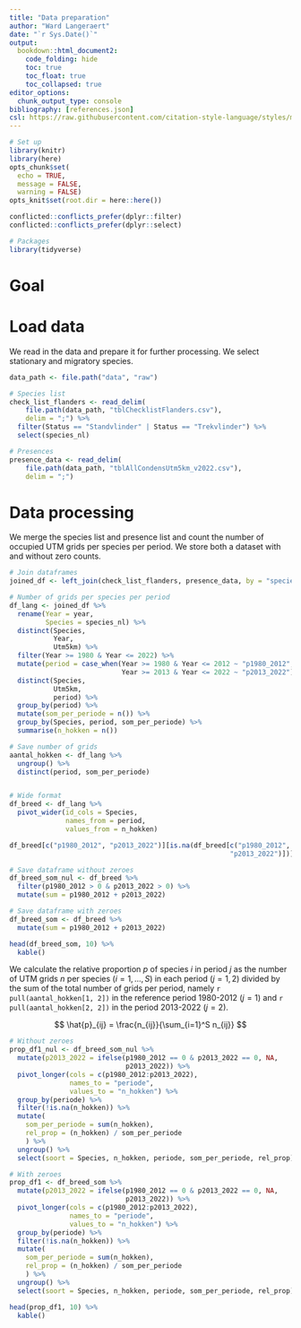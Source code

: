 ```yaml
---
title: "Data preparation"
author: "Ward Langeraert"
date: "`r Sys.Date()`"
output:
  bookdown::html_document2:
    code_folding: hide
    toc: true
    toc_float: true
    toc_collapsed: true
editor_options: 
  chunk_output_type: console
bibliography: [references.json]
csl: https://raw.githubusercontent.com/citation-style-language/styles/master/research-institute-for-nature-and-forest.csl
---
```


```r
# Set up
library(knitr)
library(here)
opts_chunk$set(
  echo = TRUE,
  message = FALSE,
  warning = FALSE)
opts_knit$set(root.dir = here::here())

conflicted::conflicts_prefer(dplyr::filter)
conflicted::conflicts_prefer(dplyr::select)

# Packages
library(tidyverse)
```

# Goal

# Load data

We read in the data and prepare it for further processing. We select stationary and migratory species.

```r
data_path <- file.path("data", "raw")

# Species list
check_list_flanders <- read_delim(
    file.path(data_path, "tblChecklistFlanders.csv"),
    delim = ";") %>% 
  filter(Status == "Standvlinder" | Status == "Trekvlinder") %>% 
  select(species_nl)

# Presences
presence_data <- read_delim(
    file.path(data_path, "tblAllCondensUtm5km_v2022.csv"),
    delim = ";")
```

# Data processing

We merge the species list and presence list and count the number of occupied UTM grids per species per period. We store both a dataset with and without zero counts.

```r
# Join dataframes
joined_df <- left_join(check_list_flanders, presence_data, by = "species_nl")

# Number of grids per species per period
df_lang <- joined_df %>% 
  rename(Year = year,
         Species = species_nl) %>% 
  distinct(Species,
           Year,
           Utm5km) %>% 
  filter(Year >= 1980 & Year <= 2022) %>%
  mutate(period = case_when(Year >= 1980 & Year <= 2012 ~ "p1980_2012",
                            Year >= 2013 & Year <= 2022 ~ "p2013_2022")) %>% 
  distinct(Species,
           Utm5km,
           period) %>%
  group_by(period) %>%
  mutate(som_per_periode = n()) %>%
  group_by(Species, period, som_per_periode) %>% 
  summarise(n_hokken = n())

# Save number of grids
aantal_hokken <- df_lang %>%
  ungroup() %>%
  distinct(period, som_per_periode)


# Wide format
df_breed <- df_lang %>% 
  pivot_wider(id_cols = Species,
              names_from = period,
              values_from = n_hokken)

df_breed[c("p1980_2012", "p2013_2022")][is.na(df_breed[c("p1980_2012", 
                                                       "p2013_2022")])] <- 0

# Save dataframe without zeroes
df_breed_som_nul <- df_breed %>% 
  filter(p1980_2012 > 0 & p2013_2022 > 0) %>%
  mutate(sum = p1980_2012 + p2013_2022)

# Save dataframe with zeroes
df_breed_som <- df_breed %>%
  mutate(sum = p1980_2012 + p2013_2022)

head(df_breed_som, 10) %>%
  kable()
```

We calculate the relative proportion $p$ of species $i$ in period $j$ as the number of UTM grids $n$ per species ($i = 1, ..., S$) in each period ($j = 1, 2$) divided by the sum of the total number of grids per period, namely `r pull(aantal_hokken[1, 2])` in the reference period 1980-2012 ($j = 1$) and `r pull(aantal_hokken[2, 2])` in the period 2013-2022 ($j = 2$).

$$
\hat{p}_{ij} = \frac{n_{ij}}{\sum_{i=1}^S n_{ij}}
$$

```r
# Without zeroes
prop_df1_nul <- df_breed_som_nul %>%
  mutate(p2013_2022 = ifelse(p1980_2012 == 0 & p2013_2022 == 0, NA, 
                             p2013_2022)) %>%
  pivot_longer(cols = c(p1980_2012:p2013_2022),
               names_to = "periode",
               values_to = "n_hokken") %>%
  group_by(periode) %>%
  filter(!is.na(n_hokken)) %>%
  mutate(
    som_per_periode = sum(n_hokken),
    rel_prop = (n_hokken) / som_per_periode
    ) %>%
  ungroup() %>%
  select(soort = Species, n_hokken, periode, som_per_periode, rel_prop)

# With zeroes
prop_df1 <- df_breed_som %>%
  mutate(p2013_2022 = ifelse(p1980_2012 == 0 & p2013_2022 == 0, NA, 
                             p2013_2022)) %>%
  pivot_longer(cols = c(p1980_2012:p2013_2022),
               names_to = "periode",
               values_to = "n_hokken") %>%
  group_by(periode) %>%
  filter(!is.na(n_hokken)) %>%
  mutate(
    som_per_periode = sum(n_hokken),
    rel_prop = (n_hokken) / som_per_periode
    ) %>%
  ungroup() %>%
  select(soort = Species, n_hokken, periode, som_per_periode, rel_prop)

head(prop_df1, 10) %>%
  kable()
```
